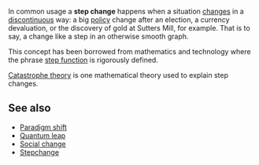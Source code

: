 In common usage a '''step change''' happens when a situation [[change]]s in a [[discontinuous]] way: a big [[policy]] change after an election, a currency devaluation, or the discovery of gold at Sutters Mill, for example. That is to say, a change like a step in an otherwise smooth graph.

This concept has been borrowed from mathematics and technology where the phrase [[step function]] is rigorously defined.

[[Catastrophe theory]] is one mathematical theory used to explain step changes. 


==See also==
*[[Paradigm shift]]
*[[Quantum leap]]
*[[Social change]]
*[[Stepchange]]